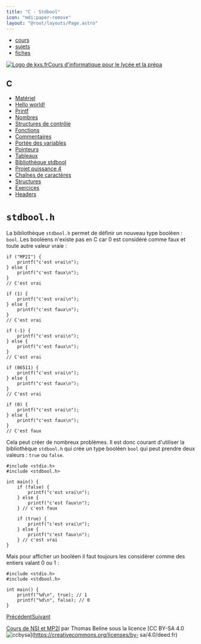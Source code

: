 ```yaml
---
title: "C - Stdbool"
icon: "mdi:paper-remove"
layout: "@root/layouts/Page.astro"
---
```


  * [cours](https://kxs.fr/cours/)
  * [sujets](https://kxs.fr/sujets/)
  * [fiches](https://kxs.fr/fiches/)

[![Logo de kxs.fr](/img/logo.svg)](https://kxs.fr/)[Cours d'informatique pour
le lycée et la prépa](https://kxs.fr/cours/)

## C

  * [Matériel](.)
  * [Hello world!](hello-world)
  * [Printf](printf)
  * [Nombres](nombres)
  * [Structures de contrôle](structures-de-controle)
  * [Fonctions](fonctions)
  * [Commentaires](commentaires)
  * [Portée des variables](portee-variables)
  * [Pointeurs](pointeurs)
  * [Tableaux](tableaux)
  * [Bibliothèque stdbool](stdbool)
  * [Projet puissance 4](projet-p4)
  * [Chaînes de caractères](chaines-de-caracteres)
  * [Structures](structures)
  * [Exercices](exercices)
  * [Headers](headers)

# `stdbool.h`

La bibliothèque `stdbool.h` permet de définir un nouveau type booléen :
`bool`. Les booléens n'existe pas en C car 0 est considéré comme faux et toute
autre valeur vraie :

    
    
    if ("MP2I") {
    	printf("c'est vrai\n");
    } else {
    	printf("c'est faux\n");
    }
    // C'est vrai
    
    if (1) {
    	printf("c'est vrai\n");
    } else {
    	printf("c'est faux\n");
    }
    // C'est vrai
    
    if (-1) {
    	printf("c'est vrai\n");
    } else {
    	printf("c'est faux\n");
    }
    // C'est vrai
    
    if (86511) {
    	printf("c'est vrai\n");
    } else {
    	printf("c'est faux\n");
    }
    // C'est vrai
    
    if (0) {
    	printf("c'est vrai\n");
    } else {
    	printf("c'est faux\n");
    }
    // C'est faux

Cela peut créer de nombreux problèmes. Il est donc courant d'utiliser la
bibliothèque `stdbool.h` qui crée un type booléen `bool` qui peut prendre deux
valeurs : `true` ou `false`.

    
    
    #include <stdio.h>
    #include <stdbool.h>
    
    int main() {
    	if (false) {
    		printf("c'est vrai\n");
    	} else {
    		printf("c'est faux\n");
    	} // c'est faux
    	
    	if (true) {
    		printf("c'est vrai\n");
    	} else {
    		printf("c'est faux\n");
    	} // c'est vrai
    }

Mais pour afficher un booléen il faut toujours les considérer comme des
entiers valant 0 ou 1 :

    
    
    #include <stdio.h>
    #include <stdbool.h>
    
    int main() {
    	printf("%d\n", true); // 1
    	printf("%d\n", false); // 0
    }

[Précédent](tableaux)[Suivant](projet-p4)

[Cours de NSI et MP2I](https://kxs.fr/cours/) par Thomas Beline sous la
licence [CC BY-SA 4.0
![ccbysa](/img/ccbysa.svg)](https://creativecommons.org/licenses/by-
sa/4.0/deed.fr)

